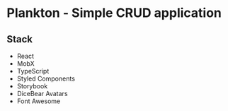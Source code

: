 
<Meta title="Guideline/Introduction" />


# Plankton - Simple CRUD application

## Stack
- React
- MobX
- TypeScript
- Styled Components
- Storybook
- DiceBear Avatars
- Font Awesome

